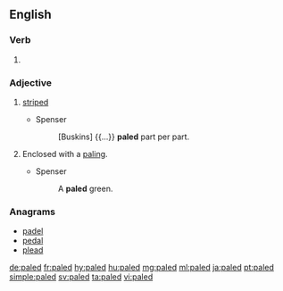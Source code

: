 ==English==

===Verb===
{{head|en|verb form}}

# {{en-past of|pale}}

===Adjective===
{{en-adj}}

# {{context|obsolete|lang=en}} [[striped]]
#* Spenser
#*: [Buskins] {{...}} '''paled''' part per part.
# {{context|obsolete|lang=en}} Enclosed with a [[paling]].
#* Spenser
#*: A '''paled''' green.

===Anagrams===
* [[padel#English|padel]]
* [[pedal#English|pedal]]
* [[plead#English|plead]]

[[de:paled]]
[[fr:paled]]
[[hy:paled]]
[[hu:paled]]
[[mg:paled]]
[[ml:paled]]
[[ja:paled]]
[[pt:paled]]
[[simple:paled]]
[[sv:paled]]
[[ta:paled]]
[[vi:paled]]